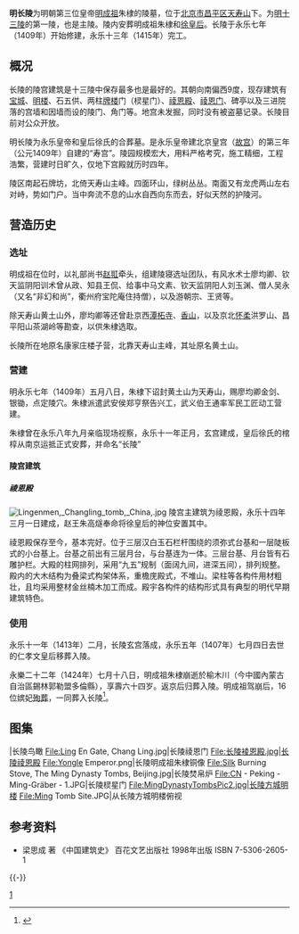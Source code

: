 {{文物保护单位
| 级别 = 全国
| 名称 = [[明十三陵|十三陵]]<br />长陵
| 图片 = [[File:Mingchangling201910.jpg|220px]]<br><small>2019年，明长陵鸟瞰图</small>
| 编号 = 1-178
| 分类 = 古墓葬
| 时代 = [[明|明]]
| 所在 = {{CHN}}[[北京市|北京市]][[昌平区|昌平区]][[十三陵特区|十三陵特区]]
| 坐标 = {{Coord|40|18|04|N|116|14|35|E|display=inline,title}}
| 登录 = 1961年
| Cat = 北京全国重点文物保护单位
}}

'''明长陵'''为明朝第三位皇帝[[明成祖|明成祖]]朱棣的陵墓，位于[[北京市|北京市]][[昌平区|昌平区]][[天寿山|天寿山]]下。为[[明十三陵|明十三陵]]的第一陵，也是主陵。陵内安葬明成祖朱棣和[[徐皇后|徐皇后]]。长陵于永乐七年（1409年）开始修建，永乐十三年（1415年）完工。

== 概况 ==

长陵的陵宫建筑是十三陵中保存最多也是最好的。其朝向南偏西9度，现存建筑有[[宝城|宝城]]、[[明楼|明楼]]、石五供、两柱[[牌楼|牌楼]]门（棂星门）、[[祾恩殿|祾恩殿]]、[[祾恩门|祾恩门]]、碑亭以及三进院落的宫墙和因墙而设的陵门、角门等。地宫未发掘，同时没有被盗墓记录。长陵目前对公众开放。

明长陵为永乐皇帝和皇后徐氏的合葬墓。是永乐皇帝建北京皇宫（[[故宫|故宫]]）的第三年（公元1409年）自建的“寿宫”。陵园规模宏大，用料严格考究，施工精细，工程浩繁，营建时日旷久，仅地下宫殿就历时四年。 

陵区南起石牌坊，北倚天寿山主峰。四面环山，绿树丛丛。南面又有龙虎两山左右对峙，势如门户。当中奔流不息的山水自西向东而去，好似天然的护陵河。

==营造历史==
===选址===
明成祖在位时，以礼部尚书[[赵羾|赵羾]]牵头，组建陵寝选址团队，有风水术士廖均卿、钦天监阴阳训术曾从政、知县王侃、给事中马文素、钦天监阴阳人刘玉渊、僧人吴永（又名“非幻和尚”，衢州府宝陀庵住持僧），以及游朝宗、王贤等。

除天寿山黄土山外，廖均卿等还曾赴京西[[潭柘寺|潭柘寺]]、[[香山_(北京)|香山]]，以及京北[[怀柔|怀柔]]洪罗山、昌平阳山茶湖岭等勘查，以供朱棣选取。

长陵所在地原名康家庄楼子营，北靠天寿山主峰，其址原名黄土山。

===营建===
明永乐七年（1409年）五月八日，朱棣下诏封黄土山为天寿山，赐廖均卿金剑、银锄，点定陵穴。朱棣派遣武安侯郑亨祭告兴工，武义伯王通率军民工匠动工营建。

朱棣曾在永乐八年九月亲临现场视察，永乐十一年正月，玄宫建成，皇后徐氏的棺椁从南京运抵正式安葬，并命名“长陵”

==== 陵宫建筑 ====
===== 祾恩殿 =====
[[File:Lingenmen,_Changling_tomb,_China,.jpg|thumb]]
陵宫主建筑为祾恩殿，永乐十四年三月一日建成，赵王朱高燧奉命将徐皇后的神位安置其中。

祾恩殿保存至今，基本完好。位于三层汉白玉石栏杆围绕的须弥式台基和一层陡板式的小台基上。台基之前出有三层月台，与台基连为一体。三层台基、月台皆有石雕护栏。大殿的柱网排列，采用“九五”规制（面阔九间，进深五间），排列规整。殿内的大木结构为叠梁式构架体系，重檐庑殿式，不堆山。梁柱等各构件用材粗壮，且均采用整材金丝楠木加工而成。殿宇各构件的结构形式具有典型的明代早期建筑特色。

===使用===
永乐十一年（1413年）二月，长陵玄宫落成，永乐五年（1407年）七月四日去世的仁孝文皇后移葬入陵。

永樂二十二年（1424年）七月十八日，明成祖朱棣崩逝於榆木川（今中國內蒙古自治區錫林郭勒盟多倫縣），享壽六十四岁。返京后归葬入陵。明成祖驾崩后，16位嫔妃[[殉葬|殉葬]]，一同葬入长陵<ref>{{cite book|author=胡汉生|title=明十三陵 |publisher=中国青年出版社 |date=1998 |ISBN= 7500627025}}</ref>。

==图集==
<gallery>
|长陵鸟瞰
File:Ling En Gate, Chang Ling.jpg|长陵祾恩门
File:长陵裬恩殿.jpg|长陵祾恩殿
File:Yongle Emperor.png|长陵明成祖朱棣铜像
File:Silk Burning Stove, The Ming Dynasty Tombs, Beijing.jpg|长陵焚帛炉
File:CN - Peking - Ming-Gräber - 1.JPG|长陵棂星门
File:MingDynastyTombsPic2.jpg|长陵方城明楼
File:Ming Tomb Site.JPG|从长陵方城明楼俯视
</gallery>

== 参考资料 ==
{{reflist}}
* 梁思成 著 《中国建筑史》 百花文艺出版社 1998年出版 ISBN 7-5306-2605-1

{{-}}
{{明朝皇陵}}
{{老北京城}}
{{中華人民共和國的世界遺產}}
{{国家5A旅游景区}}
{{北京全国重点文物保护单位}}

[[Category:明十三陵|1]]